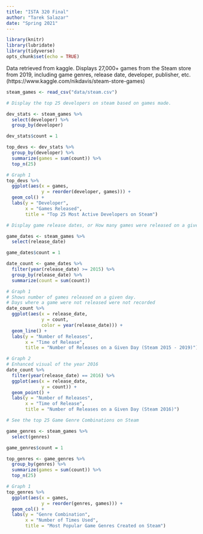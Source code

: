 ```yaml
---
title: "ISTA 320 Final"
author: "Tarek Salazar"
date: "Spring 2021"
---
```


```r
library(knitr)
library(lubridate)
library(tidyverse)
opts_chunk$set(echo = TRUE)
```

Data retrieved from kaggle. Displays 27,000+ games from the Steam store from 2019, including game genres, release date,
developer, publisher, etc. (https://www.kaggle.com/nikdavis/steam-store-games)

```r

steam_games <- read_csv("data/steam.csv")

# Display the top 25 developers on steam based on games made.

dev_stats <- steam_games %>%
  select(developer) %>%
  group_by(developer)

dev_stats$count = 1

top_devs <- dev_stats %>%
  group_by(developer) %>%
  summarize(games = sum(count)) %>%
  top_n(25)

# Graph 1
top_devs %>%
  ggplot(aes(x = games,
             y = reorder(developer, games))) +
  geom_col() +
  labs(y = "Developer",
       x = "Games Released",
       title = "Top 25 Most Active Developers on Steam")

```

```r
# Display game release dates, or How many games were released on a given day

game_dates <- steam_games %>%
  select(release_date)

game_dates$count = 1

date_count <- game_dates %>%
  filter(year(release_date) >= 2015) %>%
  group_by(release_date) %>%
  summarize(count = sum(count))

# Graph 1
# Shows number of games released on a given day.
# Days where a game were not released were not recorded
date_count %>%
  ggplot(aes(x = release_date,
             y = count,
             color = year(release_date))) +
  geom_line() +
  labs(y = "Number of Releases",
       x = "Time of Release",
       title = "Number of Releases on a Given Day (Steam 2015 - 2019)")

# Graph 2
# Enhanced visual of the year 2016
date_count %>%
  filter(year(release_date) == 2016) %>%
  ggplot(aes(x = release_date,
             y = count)) +
  geom_point() +
  labs(y = "Number of Releases",
       x = "Time of Release",
       title = "Number of Releases on a Given Day (Steam 2016)")

```

```r
# See the top 25 Game Genre Combinations on Steam

game_genres <- steam_games %>%
  select(genres)

game_genres$count = 1

top_genres <- game_genres %>%
  group_by(genres) %>%
  summarize(games = sum(count)) %>%
  top_n(25)

# Graph 1
top_genres %>%
  ggplot(aes(x = games,
             y = reorder(genres, games))) +
  geom_col() +
  labs(y = "Genre Combination",
       x = "Number of Times Used",
       title = "Most Popular Game Genres Created on Steam")

```
